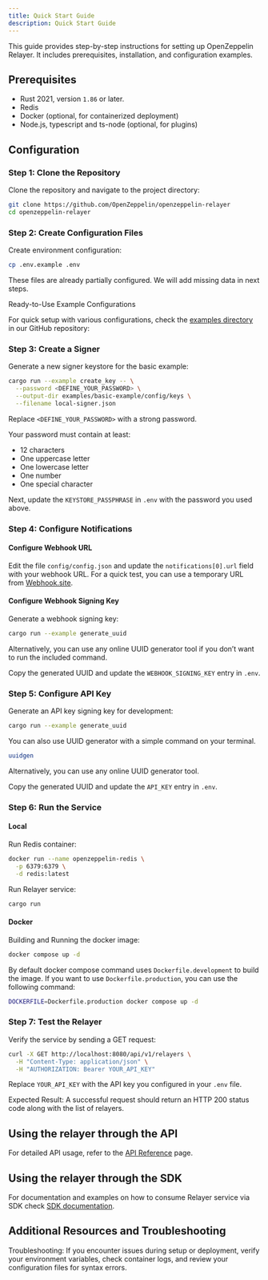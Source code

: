 ```yaml
---
title: Quick Start Guide
description: Quick Start Guide
---
```


This guide provides step-by-step instructions for setting up OpenZeppelin Relayer. It includes prerequisites, installation, and configuration examples.

## Prerequisites

* Rust 2021, version `1.86` or later.
* Redis
* Docker (optional, for containerized deployment)
* Node.js, typescript and ts-node (optional, for plugins)

## Configuration

### Step 1: Clone the Repository

Clone the repository and navigate to the project directory:

```bash
git clone https://github.com/OpenZeppelin/openzeppelin-relayer
cd openzeppelin-relayer
```

### Step 2: Create Configuration Files

Create environment configuration:

```bash
cp .env.example .env
```

These files are already partially configured. We will add missing data in next steps.

Ready-to-Use Example Configurations

For quick setup with various configurations, check the [examples directory](https://github.com/OpenZeppelin/openzeppelin-relayer/tree/main/examples) in our GitHub repository:

### Step 3: Create a Signer

Generate a new signer keystore for the basic example:

```bash
cargo run --example create_key -- \
  --password <DEFINE_YOUR_PASSWORD> \
  --output-dir examples/basic-example/config/keys \
  --filename local-signer.json
```
Replace `<DEFINE_YOUR_PASSWORD>` with a strong password.

<Callout type='warn'>


Your password must contain at least:

* 12 characters
* One uppercase letter
* One lowercase letter
* One number
* One special character

</Callout>

Next, update the `KEYSTORE_PASSPHRASE` in `.env` with the password you used above.

### Step 4: Configure Notifications

#### Configure Webhook URL

Edit the file `config/config.json` and update the `notifications[0].url` field with your webhook URL. For a quick test, you can use a temporary URL from [Webhook.site](https://webhook.site).

#### Configure Webhook Signing Key

Generate a webhook signing key:

```bash
cargo run --example generate_uuid
```



Alternatively, you can use any online UUID generator tool if you don’t want to run the included command.


Copy the generated UUID and update the `WEBHOOK_SIGNING_KEY` entry in `.env`.

### Step 5: Configure API Key

Generate an API key signing key for development:

```bash
cargo run --example generate_uuid
```



You can also use UUID generator with a simple command on your terminal.

```bash
uuidgen
```

Alternatively, you can use any online UUID generator tool.


Copy the generated UUID and update the `API_KEY` entry in `.env`.

### Step 6: Run the Service

#### Local

Run Redis container:

```sh
docker run --name openzeppelin-redis \
  -p 6379:6379 \
  -d redis:latest
```

Run Relayer service:

```bash
cargo run
```

#### Docker

Building and Running the docker image:

```bash
docker compose up -d
```

By default docker compose command uses `Dockerfile.development` to build the image. If you want to use `Dockerfile.production`, you can use the following command:

```bash
DOCKERFILE=Dockerfile.production docker compose up -d
```

### Step 7: Test the Relayer

Verify the service by sending a GET request:

```bash
curl -X GET http://localhost:8080/api/v1/relayers \
  -H "Content-Type: application/json" \
  -H "AUTHORIZATION: Bearer YOUR_API_KEY"
```
Replace `YOUR_API_KEY` with the API key you configured in your `.env` file.

Expected Result: A successful request should return an HTTP 200 status code along with the list of relayers.

## Using the relayer through the API

For detailed API usage, refer to the [API Reference](https://release-v1-0-0%2D%2Dopenzeppelin-relayer.netlify.app/api_docs.html) page.

## Using the relayer through the SDK

For documentation and examples on how to consume Relayer service via SDK check [SDK documentation](https://github.com/OpenZeppelin/openzeppelin-relayer-sdk).

## Additional Resources and Troubleshooting

Troubleshooting: If you encounter issues during setup or deployment, verify your environment variables, check container logs, and review your configuration files for syntax errors.
